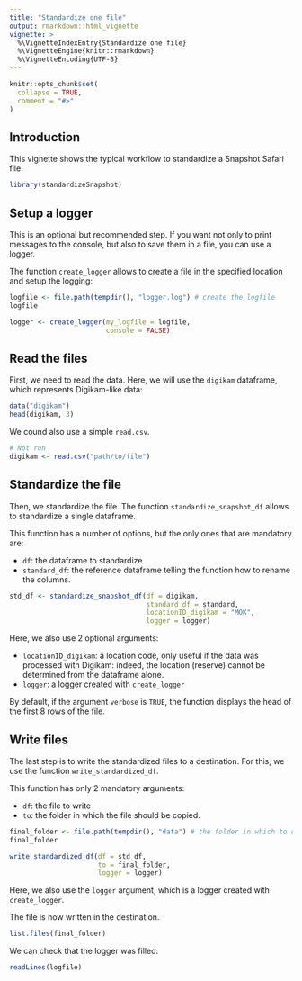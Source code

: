 ```yaml
---
title: "Standardize one file"
output: rmarkdown::html_vignette
vignette: >
  %\VignetteIndexEntry{Standardize one file}
  %\VignetteEngine{knitr::rmarkdown}
  %\VignetteEncoding{UTF-8}
---
```


```r
knitr::opts_chunk$set(
  collapse = TRUE,
  comment = "#>"
)
```

## Introduction

This vignette shows the typical workflow to standardize a Snapshot Safari file.


```r
library(standardizeSnapshot)
```

## Setup a logger

This is an optional but recommended step. If you want not only to print messages to the console, but also to save them in a file, you can use a logger.

The function `create_logger` allows to create a file in the specified location and setup the logging:

```r
logfile <- file.path(tempdir(), "logger.log") # create the logfile
logfile

logger <- create_logger(my_logfile = logfile, 
                        console = FALSE)
```

## Read the files

First, we need to read the data. Here, we will use the `digikam` dataframe, which represents Digikam-like data:

```r
data("digikam")
head(digikam, 3)
```

We cound also use a simple `read.csv`.
```r
# Not run
digikam <- read.csv("path/to/file")
```

## Standardize the file

Then, we standardize the file. The function `standardize_snapshot_df` allows to standardize a single dataframe.

This function has a number of options, but the only ones that are mandatory are:

+ `df`: the dataframe to standardize
+ `standard_df`: the reference dataframe telling the function how to rename the columns.

```r
std_df <- standardize_snapshot_df(df = digikam, 
                                  standard_df = standard,
                                  locationID_digikam = "MOK",
                                  logger = logger)
```

Here, we also use 2 optional arguments:

+ `locationID_digikam`: a location code, only useful if the data was processed with Digikam: indeed, the location (reserve) cannot be determined from the dataframe alone.
+ `logger`: a logger created with `create_logger`


By default, if the argument `verbose` is `TRUE`, the function displays the head of the first 8 rows of the file. 

## Write files

The last step is to write the standardized files to a destination. For this, we use the function `write_standardized_df`.

This function has only 2 mandatory arguments:

+ `df`: the file to write
+ `to`: the folder in which the file should be copied.

```r
final_folder <- file.path(tempdir(), "data") # the folder in which to copy the file
final_folder

write_standardized_df(df = std_df,
                      to = final_folder,
                      logger = logger)
```

Here, we also use the `logger` argument, which is a logger created with `create_logger`.


The file is now written in the destination.
```r
list.files(final_folder)
```


We can check that the logger was filled:

```r
readLines(logfile)
```

